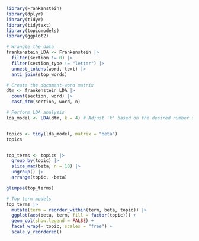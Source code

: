 
```r
library(Frankenstein)
library(dplyr)
library(tidyr)
library(tidytext)
library(topicmodels)
library(ggplot2)

# Wrangle the data
frankenstein_LDA <- Frankenstein |>
  filter(section != 0) |>
  filter(section_type != "letter") |>
  unnest_tokens(word, text) |>
  anti_join(stop_words)

# Create the document-word matrix
dtm <- frankenstein_LDA |>
  count(section, word) |>
  cast_dtm(section, word, n)

# Perform LDA analysis
lda_model <- LDA(dtm, k = 4) # Adjust 'k' based on the desired number of topics


topics <- tidy(lda_model, matrix = "beta")
topics


top_terms <- topics |>
  group_by(topic) |>
  slice_max(beta, n = 10) |>
  ungroup() |>
  arrange(topic, -beta)

glimpse(top_terms)

# Top term models 
top_terms |>
  mutate(term = reorder_within(term, beta, topic)) |>
  ggplot(aes(beta, term, fill = factor(topic))) +
  geom_col(show.legend = FALSE) +
  facet_wrap(~ topic, scales = "free") +
  scale_y_reordered()
```
